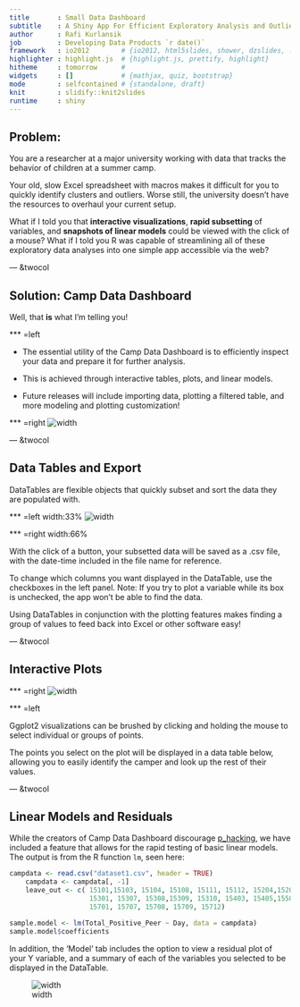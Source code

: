 ```yaml
---
title       : Small Data Dashboard
subtitle    : A Shiny App For Efficient Exploratory Analysis and Outlier Identification
author      : Rafi Kurlansik
job         : Developing Data Products `r date()`
framework   : io2012        # {io2012, html5slides, shower, dzslides, ...}
highlighter : highlight.js  # {highlight.js, prettify, highlight}
hitheme     : tomorrow      # 
widgets     : []            # {mathjax, quiz, bootstrap}
mode        : selfcontained # {standalone, draft}
knit        : slidify::knit2slides
runtime     : shiny
---
```


## Problem:

You are a researcher at a major university working with data that tracks the behavior of children at a summer camp.  

Your old, slow Excel spreadsheet with macros makes it difficult for you to quickly identify clusters and outliers.  Worse still, the university doesn't have the resources to overhaul your current setup.  

What if I told you that <b>interactive visualizations</b>, <b>rapid subsetting</b> of variables, and <b>snapshots of linear models</b> could be viewed with the click of a mouse?  What if I told you R was capable of streamlining all of these exploratory data analyses into one simple app accessible via the web?

--- &twocol 

## Solution:  Camp Data Dashboard

Well, that __is__ what I'm telling you!

*** =left

* The essential utility of the Camp Data Dashboard is to efficiently inspect your data and prepare it for further analysis.

* This is achieved through interactive tables, plots, and linear models.

* Future releases will include importing data, plotting a filtered table, and more modeling and plotting customization!

*** =right
![width](cdd_img.png)

--- &twocol

## Data Tables and Export

DataTables are flexible objects that quickly subset and sort the data they are populated with.

*** =left width:33%
![width](tbl_img.png)


*** =right width:66%

With the click of a button, your subsetted data will be saved as a .csv file, with the date-time included in the file name for reference.

To change which columns you want displayed in the DataTable, use the checkboxes in the left panel.  Note: If you try to plot a variable while its box is unchecked, the app won't be able to find the data.

Using DataTables in conjunction with the plotting features makes finding a group of values to feed back into Excel or other software easy!

--- &twocol 

## Interactive Plots

*** =right
![width](plot_img.png)

*** =left

Ggplot2 visualizations can be brushed by clicking and holding the mouse to select individual or groups of points.

The points you select on the plot will be displayed in a data table below, allowing you to easily identify the camper and look up the rest of their values.

--- &twocol

## Linear Models and Residuals


While the creators of Camp Data Dashboard discourage [p_hacking](https://en.wikipedia.org/wiki/Data_dredging), we have included a feature that allows for the rapid testing of basic linear models.  The output is from the R function `lm`, seen here:  

```r
campdata <- read.csv("dataset1.csv", header = TRUE)
    campdata <- campdata[, -1]
    leave_out <- c( 15101,15103, 15104, 15108, 15111, 15112, 15204,15205, 15209, 15210,  15212,
                    15301, 15307, 15308,15309, 15310, 15403, 15405,15503, 15504,15611,
                    15701, 15707, 15708, 15709, 15712)
```

```r
sample.model <- lm(Total_Positive_Peer ~ Day, data = campdata)
sample.model$coefficients
```

In addition, the 'Model' tab includes the option to view a residual plot of your Y variable, and a summary of each of the variables you selected to be displayed in the DataTable.

![width](resid_img.png)


